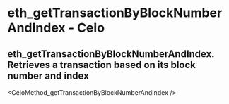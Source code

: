# eth_getTransactionByBlockNumberAndIndex  - Celo

## eth_getTransactionByBlockNumberAndIndex. Retrieves a transaction based on its block number and index


<CeloMethod_getTransactionByBlockNumberAndIndex  />
